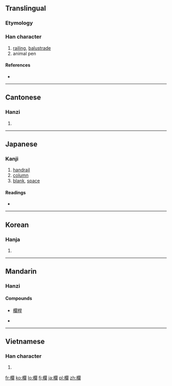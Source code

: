{{also|栏}}
==Translingual==

===Etymology===
{{Han compound|木|闌|t1=wood|ls=psc}}

===Han character===
{{Han char|rn=75|rad=木|as=17|sn=21|four=4792<sub>0</sub>|canj=木日弓田 (DANW)|ids=⿰[[木]][[闌]]}}

# [[railing]], [[balustrade]]
# animal pen

====References====
* {{Han ref|kx=0562.350|dkj=15880|dj=0951.140|hdz=21322.090|uh=6B04|ud=27396|bh=C4E6|bd=50406}}

----

==Cantonese==

===Hanzi===
{{yue-hanzi|jyut=|y=laan4|sim=栏}}

# {{defn|lang=yue|sort=木17}}

----

==Japanese==

===Kanji===
{{ja-kanji|grade=c|rs=木17}}

# [[handrail]]
# [[column]]
# [[blank]], [[space]]

====Readings====
* {{ja-readings|on=[[らん]] (ran)|kun=[[てすり]] (tesuri)}}

----

==Korean==

===Hanja===
{{ko-hanja|hangeul=란>난|eumhun=|rv=ran>nan|mr=ran>nan|y=lan>nan}}

# {{defn|lang=ko|sort=木17}}

----

==Mandarin==

===Hanzi===
{{cmn-hanzi|sim=栏|pin=[[lán]] ([[lan2]])|wg=lan<sup>2</sup>}}

====Compounds====
* [[欄桿]]

* {{defn|lang=cmn|sort=木17}}

----

==Vietnamese==

===Han character===
{{vi-hantu|lan|rs=木17}}

# {{defn|lang=vi|sort=木17}}

[[fr:欄]]
[[ko:欄]]
[[lo:欄]]
[[fj:欄]]
[[ja:欄]]
[[pl:欄]]
[[zh:欄]]